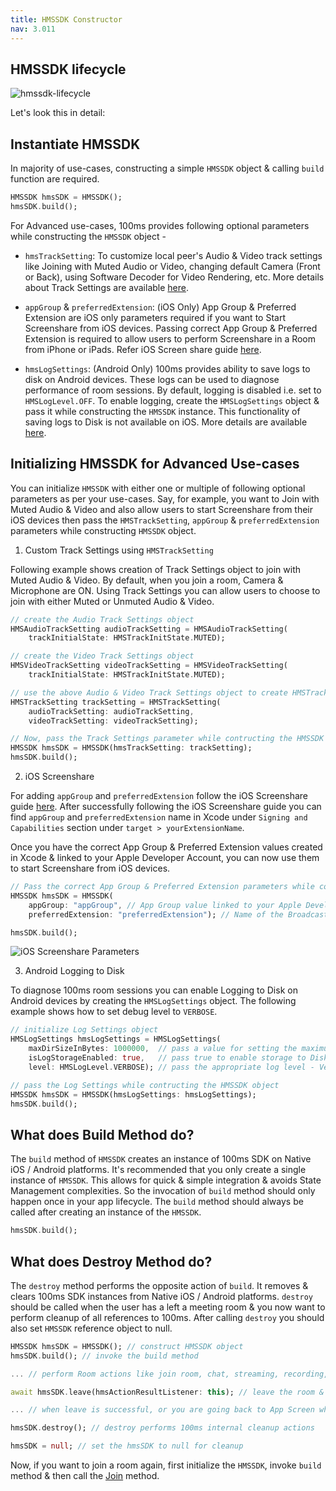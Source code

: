 ```yaml
---
title: HMSSDK Constructor
nav: 3.011
---
```


## HMSSDK lifecycle 

![hmssdk-lifecycle](/docs/v2/flutter-hmssdk-lifecycle.png)

Let's look this in detail:

## Instantiate HMSSDK

In majority of use-cases, constructing a simple `HMSSDK` object & calling `build` function are required.

```dart
HMSSDK hmsSDK = HMSSDK();
hmsSDK.build();
```

For Advanced use-cases, 100ms provides following optional parameters while constructing the `HMSSDK` object -

- `hmsTrackSetting`: To customize local peer's Audio & Video track settings like Joining with Muted Audio or Video, changing default Camera (Front or Back), using Software Decoder for Video Rendering, etc. More details about Track Settings are available [here](https://www.100ms.live/docs/flutter/v2/advanced-features/set-track-settings).


- `appGroup` & `preferredExtension`: (iOS Only) App Group & Preferred Extension are iOS only parameters required if you want to Start Screenshare from iOS devices. Passing correct App Group & Preferred Extension is required to allow users to perform Screenshare in a Room from iPhone or iPads. Refer iOS Screen share guide [here](https://www.100ms.live/docs/flutter/v2/features/screen-share#i-os-setup).


- `hmsLogSettings`: (Android Only) 100ms provides ability to save logs to disk on Android devices. These logs can be used to diagnose performance of room sessions. By default, logging is disabled i.e. set to `HMSLogLevel.OFF`. To enable logging, create the `HMSLogSettings` object & pass it while constructing the `HMSSDK` instance. This functionality of saving logs to Disk is not available on iOS. More details are available [here](https://www.100ms.live/docs/flutter/v2/features/error-handling#setting-log-levels-in-sdk).

## Initializing HMSSDK for Advanced Use-cases 

You can initialize `HMSSDK` with either one or multiple of following optional parameters as per your use-cases. Say, for example, you want to Join with Muted Audio & Video and also allow users to start Screenshare from their iOS devices then pass the `HMSTrackSetting`, `appGroup` & `preferredExtension` parameters while constructing `HMSSDK` object.

1. Custom Track Settings using `HMSTrackSetting`

Following example shows creation of Track Settings object to join with Muted Audio & Video. By default, when you join a room, Camera & Microphone are ON. Using Track Settings you can allow users to choose to join with either Muted or Unmuted Audio & Video.

```dart
// create the Audio Track Settings object
HMSAudioTrackSetting audioTrackSetting = HMSAudioTrackSetting(
    trackInitialState: HMSTrackInitState.MUTED);

// create the Video Track Settings object
HMSVideoTrackSetting videoTrackSetting = HMSVideoTrackSetting(                                
    trackInitialState: HMSTrackInitState.MUTED);

// use the above Audio & Video Track Settings object to create HMSTrackSettings 
HMSTrackSetting trackSetting = HMSTrackSetting(
    audioTrackSetting: audioTrackSetting,
    videoTrackSetting: videoTrackSetting);

// Now, pass the Track Settings parameter while contructing the HMSSDK object
HMSSDK hmsSDK = HMSSDK(hmsTrackSetting: trackSetting);
hmsSDK.build();
```

2. iOS Screenshare

For adding `appGroup` and `preferredExtension` follow the iOS Screenshare guide [here](https://www.100ms.live/docs/flutter/v2/features/screen-share#i-os-setup).
After successfully following the iOS Screenshare guide you can find `appGroup` and `preferredExtension` name in Xcode under `Signing and Capabilities` section under `target > yourExtensionName`. 


Once you have the correct App Group & Preferred Extension values created in Xcode & linked to your Apple Developer Account, you can now use them to start Screenshare from iOS devices.

```dart
// Pass the correct App Group & Preferred Extension parameters while contructing the HMSSDK object
HMSSDK hmsSDK = HMSSDK(
    appGroup: "appGroup", // App Group value linked to your Apple Developer Account
    preferredExtension: "preferredExtension"); // Name of the Broadcast Upload Extension Target created in Xcode

hmsSDK.build();
```


![iOS Screenshare Parameters](/docs/v2/flutter-dart-help.png)


3. Android Logging to Disk

To diagnose 100ms room sessions you can enable Logging to Disk on Android devices by creating the `HMSLogSettings` object.
The following example shows how to set debug level to `VERBOSE`.

```dart
// initialize Log Settings object
HMSLogSettings hmsLogSettings = HMSLogSettings(
    maxDirSizeInBytes: 1000000,  // pass a value for setting the maximum log file size
    isLogStorageEnabled: true,   // pass true to enable storage to Disk
    level: HMSLogLevel.VERBOSE); // pass the appropriate log level - Verbose, Warn or Error

// pass the Log Settings while contructing the HMSSDK object
HMSSDK hmsSDK = HMSSDK(hmsLogSettings: hmsLogSettings);
hmsSDK.build();
```


## What does Build Method do?

The `build` method of `HMSSDK` creates an instance of 100ms SDK on Native iOS / Android platforms. It's recommended that you only create a single instance of `HMSSDK`. This allows for quick & simple integration & avoids State Management complexities. So the invocation of `build` method should only happen once in your app lifecycle. The `build` method should always be called after creating an instance of the `HMSSDK`.

```dart
hmsSDK.build();
```

## What does Destroy Method do?

The `destroy` method performs the opposite action of `build`. It removes & clears 100ms SDK instances from Native iOS / Android platforms. `destroy` should be called when the user has a left a meeting room & you now want to perform cleanup of all references to 100ms. After calling `destroy` you should also set `HMSSDK` reference object to null.

```dart
HMSSDK hmsSDK = HMSSDK(); // construct HMSSDK object
hmsSDK.build(); // invoke the build method 

... // perform Room actions like join room, chat, streaming, recording, screenshare, etc

await hmsSDK.leave(hmsActionResultListener: this); // leave the room & attach a listener to check if leave was successful or not

... // when leave is successful, or you are going back to App Screen where 100ms Rooms are not required, invoke destroy method

hmsSDK.destroy(); // destroy performs 100ms internal cleanup actions

hmsSDK = null; // set the hmsSDK to null for cleanup
```

Now, if you want to join a room again, first initialize the `HMSSDK`, invoke `build` method & then call the [Join](https://www.100ms.live/docs/flutter/v2/features/join) method.

